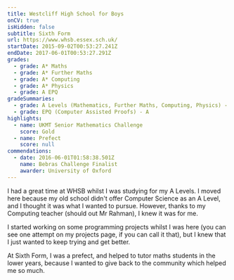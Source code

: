 ```yaml
---
title: Westcliff High School for Boys
onCV: true
isHidden: false
subtitle: Sixth Form
url: https://www.whsb.essex.sch.uk/
startDate: 2015-09-02T00:53:27.241Z
endDate: 2017-06-01T00:53:27.291Z
grades:
  - grade: A* Maths
  - grade: A* Further Maths
  - grade: A* Computing
  - grade: A* Physics
  - grade: A EPQ
gradeSummaries:
  - grade: A Levels (Mathematics, Further Maths, Computing, Physics) - 4 A*
  - grade: EPQ (Computer Assisted Proofs) - A
highlights:
  - name: UKMT Senior Mathematics Challenge
    score: Gold
  - name: Prefect
    score: null
commendations:
  - date: 2016-06-01T01:58:38.501Z
    name: Bebras Challenge Finalist
    awarder: University of Oxford
---
```


I had a great time at WHSB whilst I was studying for my A Levels. I moved here because my old school didn't offer Computer Science as an A Level, and I thought it was what I wanted to pursue. However, thanks to my Computing teacher (should out Mr Rahman), I knew it was for me.

I started working on some programming projects whilst I was here (you can see one attempt on my projects page, if you can call it that), but I knew that I just wanted to keep trying and get better.

At Sixth Form, I was a prefect, and helped to tutor maths students in the lower years, because I wanted to give back to the community which helped me so much.
